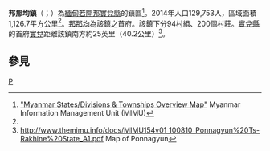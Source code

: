 {{Infobox settlement
|name = 邦那均鎮
|native_name = {{lang|my|ပုဏ္ဏားကျွန်းမြို့နယ်}}
|settlement_type = [[實兌縣|實兌縣]]鎮區
|image_skyline = 
|image_map = 
|mapsize = 150px
|map_caption = 
|pushpin_label_position = bottom
|pushpin_map = Burma
|pushpin_map_caption = 邦那均鎮在緬甸的位置
|seat = [[邦那均|邦那均]]
|seat_type = 首府
|subdivision_type = 國家
|subdivision_name = {{flag|Burma}}
|subdivision_type1 = [[缅甸行政区划|省]]
|subdivision_name1 = [[若開邦|若開邦]]
|subdivision_type2 = [[縣_(緬甸)|縣]]
|subdivision_name2 = [[實兌縣|實兌縣]]
|area_total_km2 = 1,126.7
|population_footnotes =<ref name="citypopulation">[http://www.citypopulation.de/php/myanmar-admin.php MYANMAR: Administrative Division]. Citypopulation. 2015-12-08</ref>
|population = 129,753
|population_as_of = 2014
|population_density_km2 = 115.16
|coordinates_display = inline,title
|coordinates_region = MM
|latNS = N
|latd = 20
|latm = 20
|lats = 00
|longEW = E
|longd = 93
|longm = 11
|longs = 00
|elevation_ft = 
|elevation_m = 
|timezone = [[Myanmar_Standard_Time|MST]]
|utc_offset = +6:30
|website =
}}

'''邦那均鎮'''（{{lang-my|ပုဏ္ဏားကျွန်းမြို့နယ်}}；{{lang-en|Ponnagyun Township}}）為[[緬甸|緬甸]][[若開邦|若開邦]][[實兌縣|實兌縣]]的鎮區<ref name="MIMU001">[http://www.burmalibrary.org/docs6/MIMU001_A3_SD%20&%20Township%20Overview.pdf "Myanmar States/Divisions & Townships Overview Map"] {{Wayback|url=http://www.burmalibrary.org/docs6/MIMU001_A3_SD%20%26%20Township%20Overview.pdf |date=20101203160828 }} Myanmar Information Management Unit (MIMU)</ref>。2014年人口129,753人，區域面積1,126.7平方公里<ref name=citypopulation/>。[[邦那均|邦那均]]為該鎮之首府。該鎮下分94村組、200個村莊。[[實兌縣|實兌縣]]的首府[[實兌|實兌]]距離該鎮南方約25英里（40.2公里）<ref>http://www.themimu.info/docs/MIMU154v01_100810_Ponnagyun%20Ts-Rakhine%20State_A1.pdf{{dead link|date=十月 2017 |bot=InternetArchiveBot }} Map of Ponnagyun</ref>。

==參見==
{{Reflist}}

{{若開邦行政區劃|state=collapsed}}

[[Category:若開邦鎮區|P]]

{{Burma-geo-stub}}
